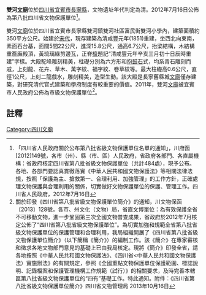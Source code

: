 {{msg:四川省文物保護單位
|名稱 = 雙河[[文廟|文廟]]
|編號 = 246
|圖片 = 
|級別 = S8
|分類 = 
|時代 = [[清代|清代]]
|地点 = [[四川省|四川省]][[宜賓市|宜賓市]][[長寧縣|長寧縣]]
|坐標 =
|登錄 = 2012年7月16日
}}
'''雙河[[文廟|文廟]]'''位於[[四川省|四川省]][[宜賓市|宜賓市]][[長寧縣|長寧縣]]，文物遺址年代判定為清。2012年7月16日公佈為第八批四川省文物保護單位<ref>「四川省人民政府關於公布第八批省級文物保護單位名單的通知」，川府函[2012]149號，各市（州）、縣（市、區）人民政府，省政府各部門、各直屬機構：省政府核定四川省第八批省級文物保護單位（共計484處），現予公布。各地、各部門要認真貫徹落實《中華人民共和國文物保護法》等相關法律法規，按照「保護為主、搶救第一、合理利用、加強管理」的工作方針，正確處理文物保護與合理利用的關係，切實做好文物保護單位的保護、管理工作。四川省人民政府，2012年7月16日</ref>。

雙河[[文廟|文廟]]位於四川省宜賓市長寧縣雙河鎮雙河社區富民街雙河小學內，建築面積約350平方公尺。始建於[[宋代|宋代]]，現存建築為清咸豐元年(1851)重建，坐西北向東南，素面石台基，面闊5間22公尺，進深15.8公尺，通高6.7公尺，抬梁結構，木結構重簷廡殿頂，黃琉璃綠剪邊瓦，正脊[[檩|檩]]題記“清咸豐元年辛亥三月初十日辰時重建”字樣。大殿駝峰雕刻精美，柱礎分別為六方形和[[抱鼓石|抱鼓石]]式，均系青石雕刻而戚，上刻龍、花卉、草木、萬字紋、福字紋、卷草紋等。最大柱礎高0.6公尺，直徑1公尺，上刻二龍戲水，雕刻精美，造型生動。該大殿是長寧舊縣城[[文廟|文廟]]僅存建築，對研究清代官式建築和學府制度有較重要的價值。2011年，雙河[[文廟|文廟]]被宜賓市人民政府公佈為市級文物保護單位<ref>關於印發《四川省第八批省級文物保護單位簡介》的通知，川文物保函〔2013〕128號，各市、州文化（文物）局，省直文博單位：為有效保護全省不可移動文物，進一步鞏固第三次全國文物普查成果，省政府於2012年7月核定公佈了“四川省第八批省級文物保護單位”。為切實加強和規範全省第八批省級文物保護單位的保護管理和合理利用，我局組織開展了《四川省第八批省級文物保護單位簡介》（以下簡稱《簡介》）的編制工作。該《簡介》在專家審核和徵求各地文物部門意見的基礎上已由我局核定。現將《簡介》印發全省，請各地按照《中華人民共和國文物保護法》、《四川省<中華人民共和國文物保護法）實施辦法》的有關規定，參照《全國重點文物保護單位保護範圍、標誌說明、記錄檔案和保護管理機構工作規範（試行）》的相關要求，及時完善本轄區第八批省級文物保護單位的“四有”基礎工作。特此通知。附件：《四川省第八批省級文物保護單位簡介》四川省文物管理局  2013年10月16日</ref>。
==註釋==
{{reflist}}

[[Category:四川文廟|Category:四川文廟]]